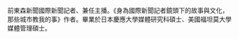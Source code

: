 {{Multiple issues|
{{Copy edit|time=2020-08-31T01:55:27+00:00}}
{{BLP unsourced|time=2020-08-31T01:56:00+00:00}}
}}
前東森新聞國際新聞記者、兼任主播。《身為國際新聞記者鏡頭下的故事與文化，那些城市教我的事》作者。畢業於日本慶應大學媒體研究科碩士、美國福坦莫大學媒體管理碩士。